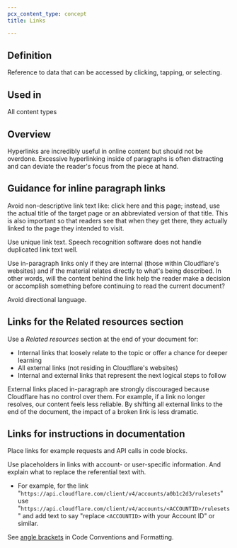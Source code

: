 ```yaml
---
pcx_content_type: concept
title: Links

---
```


## Definition

Reference to data that can be accessed by clicking, tapping, or selecting.

## Used in

All content types

## Overview

Hyperlinks are incredibly useful in online content but should not be overdone.  Excessive hyperlinking inside of paragraphs is often distracting and can deviate the reader's focus from the piece at hand.

## Guidance for inline paragraph links

Avoid non-descriptive link text like: click here and this page; instead, use the actual title of the target page or an abbreviated version of that title. This is also important so that readers see that when they get there, they actually linked to the page they intended to visit.

Use unique link text. Speech recognition software does not handle duplicated link text well.

Use in-paragraph links only if they are internal (those within Cloudflare's websites) and if the material relates directly to what's being described.  In other words, will the content behind the link help the reader make a decision or accomplish something before continuing to read the current document?

Avoid directional language.

## Links for the Related resources section

Use a *Related resources* section at the end of your document for:

* Internal links that loosely relate to the topic or offer a chance for deeper learning
* All external links (not residing in Cloudflare's websites)
* Internal and external links that represent the next logical steps to follow

External links placed in-paragraph are strongly discouraged because Cloudflare has no control over them. For example, if a link no longer resolves, our content feels less reliable. By shifting all external links to the end of the document, the impact of a broken link is less dramatic.

## Links for instructions in documentation

Place links for example requests and API calls in code blocks.

Use placeholders in links with account- or user-specific information. And explain what to replace the referential text with.

* For example, for the link "`https://api.cloudflare.com/client/v4/accounts/a0b1c2d3/rulesets`" use "`https://api.cloudflare.com/client/v4/accounts/<ACCOUNTID>/rulesets`" and add text to say "replace `<ACCOUNTID>` with your Account ID" or similar.

See [angle brackets](/style-guide/formatting/code-conventions-and-format/) in Code Conventions and Formatting.
